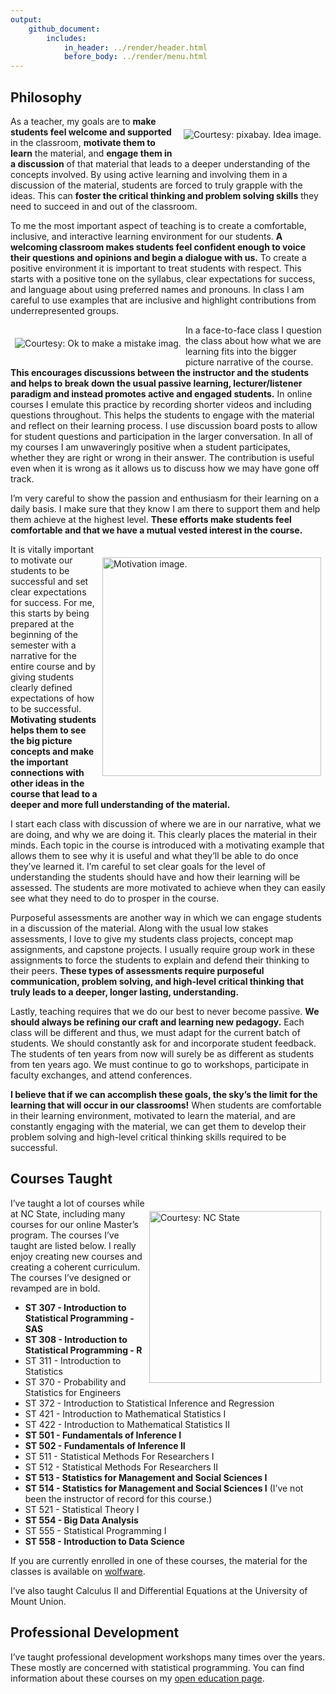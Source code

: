 ```yaml
---
output: 
    github_document:
        includes: 
            in_header: ../render/header.html
            before_body: ../render/menu.html
---
```


## Philosophy

<div style = "float: right; padding: 7px 7px 7px 7px;">
  <img src = "../images/question.png" alt = "Courtesy: pixabay. Idea image.">
</div> 

As a teacher, my goals are to **make students feel welcome and supported** in the classroom, **motivate them to learn** the material, and **engage them in a discussion** of that material that leads to a deeper understanding of the concepts involved.  By using active learning and involving them in a discussion of the material, students are forced to truly grapple with the ideas.  This can **foster the critical thinking and problem solving skills** they need to succeed in and out of the classroom.

To me the most important aspect of teaching is to create a comfortable, inclusive, and interactive learning environment for our students. **A welcoming classroom makes students feel confident enough to voice their questions and opinions and begin a dialogue with us.** To create a positive environment it is important to treat students with respect. This starts with a positive tone on the syllabus, clear expectations for success, and language about using preferred names and pronouns.  In class I am careful to use examples that are inclusive and highlight contributions from underrepresented groups.  

<div style = "float: left; padding: 7px 7px 7px 7px;">
  <img src = "../images/mistake.png" alt = "Courtesy: Ok to make a mistake imag.">
</div> 

In a face-to-face class I question the class about how what we are learning fits into the bigger picture narrative of the course. **This encourages discussions between the instructor and the students and helps to break down the usual passive learning, lecturer/listener paradigm and instead promotes active and engaged students.**  In online courses I emulate this practice by recording shorter videos and including questions throughout.  This helps the students to engage with the material and reflect on their learning process.  I use discussion board posts to allow for student questions and participation in the larger conversation.  In all of my courses I am unwaveringly positive when a student participates, whether they are right or wrong in their answer.  The contribution is useful even when it is wrong as it allows us to discuss how we may have gone off track.  


I’m very careful to show the passion and enthusiasm for their learning on a daily basis.  I make sure that they know I am there to support them and help them achieve at the highest level. **These efforts make students feel comfortable and that we have a mutual vested interest in the course.**

<div style = "float: right; padding: 7px 7px 7px 7px;">
  <img src = "../images/motivation.png" alt = "Motivation image." width = "350">
</div> 

It is vitally important to motivate our students to be successful and set clear expectations for success. For me, this starts by being prepared at the beginning of the semester with a narrative for the entire course and by giving students clearly defined expectations of how to be successful. **Motivating students helps them to see the big picture concepts and make the important connections with other ideas in the course that lead to a deeper and more full understanding of the material.**

I start each class with discussion of where we are in our narrative, what we are doing, and why we are doing it.  This clearly places the material in their minds. Each topic in the course is introduced with a motivating example that allows them to see why it is useful and what they’ll be able to do once they’ve learned it. I’m careful to set clear goals for the level of understanding the students should have and how their learning will be assessed.  The students are more motivated to achieve when they can easily see what they need to do to prosper in the course.

Purposeful assessments are another way in which we can engage students in a discussion of the material.  Along with the usual low stakes assessments, I love to give my students class projects, concept map assignments, and capstone projects. I usually require group work in these assignments to force the students to explain and defend their thinking to their peers.  **These types of assessments require purposeful communication, problem solving, and high-level critical thinking that truly leads to a deeper, longer lasting, understanding.**

Lastly, teaching requires that we do our best to never become passive. **We should always be refining our craft and learning new pedagogy.** Each class will be different and thus, we must adapt for the current batch of students. We should constantly ask for and incorporate student feedback. The students of ten years from now will surely be as different as students from ten years ago. We must continue to go to workshops, participate in faculty exchanges, and attend conferences. 

**I believe that if we can accomplish these goals, the sky's the limit for the learning that will occur in our classrooms!** When students are comfortable in their learning environment, motivated to learn the material, and are constantly engaging with the material, we can get them to develop their problem solving and high-level critical thinking skills required to be successful.


## Courses Taught 

<div style = "float: right;padding: 7px 7px 7px 7px;">
  <img src = "../images/curriculum.jpg" alt = "Courtesy: NC State" width = "275">
</div>

I've taught a lot of courses while at NC State, including many courses for our online Master's program. The courses I've taught are listed below.  I really enjoy creating new courses and creating a coherent curriculum.  The courses I've designed or revamped are in bold.

- **ST 307 - Introduction to Statistical Programming - SAS**
- **ST 308 - Introduction to Statistical Programming - R**
- ST 311 - Introduction to Statistics
- ST 370 - Probability and Statistics for Engineers
- ST 372 - Introduction to Statistical Inference and Regression
- ST 421 - Introduction to Mathematical Statistics I
- ST 422 - Introduction to Mathematical Statistics II
- **ST 501 - Fundamentals of Inference I**
- **ST 502 - Fundamentals of Inference II**
- ST 511 - Statistical Methods For Researchers I
- ST 512 - Statistical Methods For Researchers II
- **ST 513 - Statistics for Management and Social Sciences I**
- **ST 514 - Statistics for Management and Social Sciences I** (I've not been the instructor of record for this course.)
- ST 521 - Statistical Theory I
- **ST 554 - Big Data Analysis**
- ST 555 - Statistical Programming I
- **ST 558 - Introduction to Data Science**

If you are currently enrolled in one of these courses, the material for the classes is available on [wolfware](https://www.wolfware.ncsu.edu).

I've also taught Calculus II and Differential Equations at the University of Mount Union.

## Professional Development

I've taught professional development workshops many times over the years. These mostly are concerned with statistical programming.  You can find information about these courses on my [open education page](OpenEd.html).

